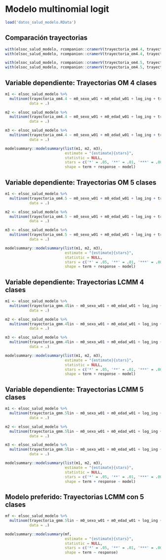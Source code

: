 
# Modelo multinomial logit

```r
load('datos_salud_modelo.RData')
```

## Comparación trayectorias

```r

with(elsoc_salud_modelo, rcompanion::cramerV(trayectoria_om4.4, trayectoria_gmm.4lin, bias.correct = TRUE))
with(elsoc_salud_modelo, rcompanion::cramerV(trayectoria_om4.4, trayectoria_gmm.5lin, bias.correct = TRUE))

with(elsoc_salud_modelo, rcompanion::cramerV(trayectoria_om4.5, trayectoria_gmm.4lin, bias.correct = TRUE))
with(elsoc_salud_modelo, rcompanion::cramerV(trayectoria_om4.5, trayectoria_gmm.5lin, bias.correct = TRUE))

```


## Variable dependiente: Trayectorias OM 4 clases


```r

m1 <- elsoc_salud_modelo %>%
  multinom(trayectoria_om4.4 ~ m0_sexo_w01 + m0_edad_w01 + log_ing + trayectoria_deuda + trayectoria_percepcion_desigualdad + trayectoria_ocup2 + trayectoria_activ_fisica,
           data = .) 

m2 <- elsoc_salud_modelo %>%
  multinom(trayectoria_om4.4 ~ m0_sexo_w01 + m0_edad_w01 + log_ing + trayectoria_deuda + trayectoria_percepcion_desigualdad + trayectoria_ocup2 + trayectoria_activ_fisica + fuma_w01 + imc_w01 + proyecto_vida + apoyo_social_w01,
           data = .) 

m3 <- elsoc_salud_modelo %>%
  multinom(trayectoria_om4.4 ~ m0_sexo_w01 + m0_edad_w01 + log_ing + trayectoria_deuda + trayectoria_percepcion_desigualdad + trayectoria_ocup2 + trayectoria_activ_fisica + fuma_w01 + imc_w01 + proyecto_vida + apoyo_social_w01 + extraversion + agreeableness + conscientiousness + neuroticism + openness,
           data = .) 

modelsummary::modelsummary(list(m1, m2, m3),
                           estimate = "{estimate}{stars}",
                           statistic = NULL,
                           stars = c('*' = .05, '**' = .01, '***' = .001),
                           shape = term + response ~ model)


```

## Variable dependiente: Trayectorias OM 5 clases


```r

m1 <- elsoc_salud_modelo %>%
  multinom(trayectoria_om4.5 ~ m0_sexo_w01 + m0_edad_w01 + log_ing + trayectoria_deuda + trayectoria_percepcion_desigualdad + trayectoria_ocup2 + trayectoria_activ_fisica,
           data = .) 

m2 <- elsoc_salud_modelo %>%
  multinom(trayectoria_om4.5 ~ m0_sexo_w01 + m0_edad_w01 + log_ing + trayectoria_deuda + trayectoria_percepcion_desigualdad + trayectoria_ocup2 + trayectoria_activ_fisica + fuma_w01 + imc_w01 + proyecto_vida + apoyo_social_w01,
           data = .) 

m3 <- elsoc_salud_modelo %>%
  multinom(trayectoria_om4.5 ~ m0_sexo_w01 + m0_edad_w01 + log_ing + trayectoria_deuda + trayectoria_percepcion_desigualdad + trayectoria_ocup2 + trayectoria_activ_fisica + fuma_w01 + imc_w01 + proyecto_vida + apoyo_social_w01 + extraversion + agreeableness + conscientiousness + neuroticism + openness,
           data = .) 

modelsummary::modelsummary(list(m1, m2, m3),
                           estimate = "{estimate}{stars}",
                           statistic = NULL,
                           stars = c('*' = .05, '**' = .01, '***' = .001),
                           shape = term + response ~ model)

```

## Variable dependiente: Trayectorias LCMM 4 clases


```r

m1 <- elsoc_salud_modelo %>%
  multinom(trayectoria_gmm.4lin ~ m0_sexo_w01 + m0_edad_w01 + log_ing + trayectoria_deuda + trayectoria_percepcion_desigualdad + trayectoria_ocup2 + trayectoria_activ_fisica,
           data = .) 

m2 <- elsoc_salud_modelo %>%
  multinom(trayectoria_gmm.4lin ~ m0_sexo_w01 + m0_edad_w01 + log_ing + trayectoria_deuda + trayectoria_percepcion_desigualdad + trayectoria_ocup2 + trayectoria_activ_fisica + fuma_w01 + imc_w01 + proyecto_vida + apoyo_social_w01,
           data = .) 

m3 <- elsoc_salud_modelo %>%
  multinom(trayectoria_gmm.4lin ~ m0_sexo_w01 + m0_edad_w01 + log_ing + trayectoria_deuda + trayectoria_percepcion_desigualdad + trayectoria_ocup2 + trayectoria_activ_fisica + fuma_w01 + imc_w01 + proyecto_vida + apoyo_social_w01 + extraversion + agreeableness + conscientiousness + neuroticism + openness,
           data = .) 

modelsummary::modelsummary(list(m1, m2, m3),
                           estimate = "{estimate}{stars}",
                           statistic = NULL,
                           stars = c('*' = .05, '**' = .01, '***' = .001),
                           shape = term + response ~ model)

```


## Variable dependiente: Trayectorias LCMM 5 clases


```r

m1 <- elsoc_salud_modelo %>%
  multinom(trayectoria_gmm.5lin ~ m0_sexo_w01 + m0_edad_w01 + log_ing + trayectoria_deuda + trayectoria_percepcion_desigualdad + trayectoria_ocup2 + trayectoria_activ_fisica,
           data = .) 

m2 <- elsoc_salud_modelo %>%
  multinom(trayectoria_gmm.5lin ~ m0_sexo_w01 + m0_edad_w01 + log_ing + trayectoria_deuda + trayectoria_percepcion_desigualdad + trayectoria_ocup2 + trayectoria_activ_fisica + fuma_w01 + imc_w01 + proyecto_vida + apoyo_social_w01,
           data = .) 

m3 <- elsoc_salud_modelo %>%
  multinom(trayectoria_gmm.5lin ~ m0_sexo_w01 + m0_edad_w01 + log_ing + trayectoria_deuda + trayectoria_percepcion_desigualdad + trayectoria_ocup2 + trayectoria_activ_fisica + fuma_w01 + imc_w01 + proyecto_vida + apoyo_social_w01 + extraversion + agreeableness + conscientiousness + neuroticism + openness,
           data = .) 

modelsummary::modelsummary(list(m1, m2, m3),
                           estimate = "{estimate}{stars}",
                           statistic = NULL,
                           stars = c('*' = .05, '**' = .01, '***' = .001),
                           shape = term + response ~ model)

```

## Modelo preferido: Trayectorias LCMM con 5 clases


```r

mf <- elsoc_salud_modelo %>%
  multinom(trayectoria_gmm.5lin ~ m0_sexo_w01 + m0_edad_w01 + log_ing + trayectoria_deuda + trayectoria_ocup2 + trayectoria_activ_fisica + proyecto_vida + apoyo_social_w01 + extraversion + agreeableness + conscientiousness + neuroticism + openness,
           data = .) 

modelsummary::modelsummary(mf,
                           estimate = "{estimate}{stars}",
                           statistic = NULL,
                           stars = c('*' = .05, '**' = .01, '***' = .001),
                           shape = term ~ response)

```
